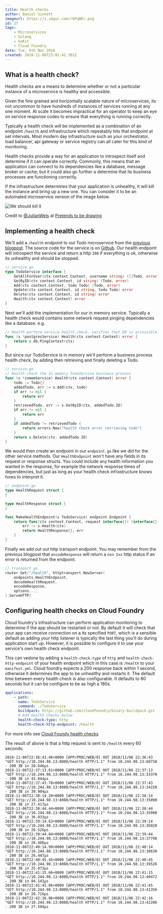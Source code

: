 ```yaml
---
title: Health checks
author: Daniel Sinnott
imageurl: https://i.imgur.com/r6PqWEc.png
id: 27
tags:
    - Microservices
    - Golang
    - GoKit
    - Cloud Foundry
date: Tue, 6th Nov 2018
created: 2018-11-06T23:01:42.301Z
---
```


## What is a health check?

Health checks are a means to determine whether or not a particular instance of a microservice is
healthy and accessible.

Given the fine grained and horizontally scalable nature of microservices, its not uncommon to have
hundreds of instances of services running at any one moment. At scale it becomes impractical for an
operator to keep an eye on service response codes to ensure that everything is running correctly.

Typically a health check will be implemented as a combination of an endpoint `/health` and
infrastructure which repeatably hits that endpoint at set intervals. Most modern day infrastructure
such as your orchestrator, load balancer, api gateway or service registry can all cater for this
kind of monitoring.

Health checks provide a way for an application to introspect itself and determine if it can operate
correctly. Commonly, this means that an application can connect to its dependencies like a database,
message broker or cache; but it could also go further a determine that its business processes are
functioning correctly.

If the infrastructure determines that your application is unhealthy, it will kill the instance and
bring up a new one. You can consider it to be an automated microservice version of the image below.

![We should kill it](https://i.imgur.com/d4aAK8B.png#1 "We should kill it")

Credit to [@JulianWels] at [Pretends to be drawing]

## Implementing a health check

We'll add a `/health` endpoint to out Todo microservice from the [previous blogpost]. The source
code for the service is on [Github]. Our health endpoint will introspect the service and return a
http `200` if everything is ok, otherwise its unhealthy and should be stopped.

```go
// service.go
type TodoService interface {
    GetAllForUser(ctx context.Context, username string) ([]Todo, error)
    GetByID(ctx context.Context, id string) (Todo, error)
    Add(ctx context.Context, todo Todo) (Todo, error)
    Update(ctx context.Context, id string, todo Todo) error
    Delete(ctx context.Context, id string) error
    Health(ctx context.Context) error
}
```

Next we'll add the implementation for our in memory service. Typically a health check would contains
some network request pinging dependencies like a database. e.g.

```go
// Health perform service health check. verifies that DB is accessible
func (s *postgresService) Health(ctx context.Context) error {
    return s.db.PingContext(ctx)
}
```

But since our TodoService is in memory we'll perform a business process health check, by adding then
retrieving and finally deleting a Todo.

```go
// service.go
// Health check the In memory TodoService business process
func (s *inmemService) Health(ctx context.Context) error {
    todo := Todo{}
    addedTodo, err := s.Add(ctx, todo)
    if err != nil {
        return err
    }
    retrievedTodo, err := s.GetByID(ctx, addedTodo.ID)
    if err != nil {
        return err
    }
    if addedTodo != retrievedTodo {
        return errors.New("health check error retrieving todo")
    }
    return s.Delete(ctx, addedTodo.ID)
}
```

We would then create an endpoint in our `endpoint.go` like we did for the other service methods. Our
`HealthEndpoint` won't have any fields in its request or response structs. You could include any
health information you wanted in the response, for example the network response times of
dependencies, but just as long as your health check infrastructure knows hows to interpret it.

```go
// endpoint.go
type HealthRequest struct {
}

type HealthResponse struct {
}

func MakeHealthEndpoint(s TodoService) endpoint.Endpoint {
    return func(ctx context.Context, request interface{}) (interface{}, error) {
        err := s.Health(ctx)
        return HealthResponse{}, err
    }
}
```

Finally we add out out http transport endpoint. You may remember from the previous blogpost that
`encodeResponse` will return a `non 2xx` http status if an error is returned from the endpoint.

```go
// transport.go
router.Get("/health", httptransport.NewServer(
    endpoints.HealthEndpoint,
    decodeHealthRequest,
    encodeResponse,
    options...,
).ServeHTTP)
```

## Configuring health checks on Cloud Foundry

Cloud foundry's infrastructure can perform application monitoring to determine if the app should be
restarted or not. By default it will check that your app can receive connection on a its specified
`PORT`, which is a sensible default as adding your http listener is typically the last thing you'll
do during application start up. However, it is possible to configure it to use your service's own
health check endpoint.

This can vedone by adding a `health-check-type` of `http` and `health-check-http-endpoint` of your
health endpoint which in this case is `/health` to your `manifest.yml`. Cloud foundry expects a 200
response back within 1 second, otherwise it determines the app to be unhealthy and restarts it. The
default time between every health check is also configurable. It defaults to 60 seconds but it can
be configure to be as high a 180s.

```yaml
applications:
    - path: .
      name: TodoService
      command: ./TodoService
      buildpack: https://github.com/cloudfoundry/binary-buildpack.git
      # Add health checks below
      health-check-type: http
      health-check-http-endpoint: /health
```

For more info see [Cloud Foundy health checks]

The result of above is that a http request is sent to `/health` every 60 seconds:

```
2018-11-06T22:36:43.46+0000 [APP/PROC/WEB/0] OUT 2018/11/06 22:36:43 "GET http://10.244.98.13:8080/health HTTP/1.1" from 10.244.98.13:60738 - 200 3B in 28.646µs
2018-11-06T22:37:13.61+0000 [APP/PROC/WEB/0] OUT 2018/11/06 22:37:13 "GET http://10.244.98.13:8080/health HTTP/1.1" from 10.244.98.13:33370 - 200 3B in 43.844µs
2018-11-06T22:37:43.78+0000 [APP/PROC/WEB/0] OUT 2018/11/06 22:37:43 "GET http://10.244.98.13:8080/health HTTP/1.1" from 10.244.98.13:34150 - 200 3B in 39.904µs
2018-11-06T22:38:14.20+0000 [APP/PROC/WEB/0] OUT 2018/11/06 22:38:14 "GET http://10.244.98.13:8080/health HTTP/1.1" from 10.244.98.13:35090 - 200 3B in 27.417µs
2018-11-06T22:38:44.44+0000 [APP/PROC/WEB/0] OUT 2018/11/06 22:38:44 "GET http://10.244.98.13:8080/health HTTP/1.1" from 10.244.98.13:35990 - 200 3B in 36.033µs
2018-11-06T22:39:14.63+0000 [APP/PROC/WEB/0] OUT 2018/11/06 22:39:14 "GET http://10.244.98.13:8080/health HTTP/1.1" from 10.244.98.13:36920 - 200 3B in 26.526µs
2018-11-06T22:39:44.84+0000 [APP/PROC/WEB/0] OUT 2018/11/06 22:39:44 "GET http://10.244.98.13:8080/health HTTP/1.1" from 10.244.98.13:37798 - 200 3B in 28.486µs
2018-11-06T22:40:14.99+0000 [APP/PROC/WEB/0] OUT 2018/11/06 22:40:14 "GET http://10.244.98.13:8080/health HTTP/1.1" from 10.244.98.13:38630 - 200 3B in 26.447µs
2018-11-06T22:40:45.45+0000 [APP/PROC/WEB/0] OUT 2018/11/06 22:40:45 "GET http://10.244.98.13:8080/health HTTP/1.1" from 10.244.98.13:39526 - 200 3B in 25.073µs
2018-11-06T22:41:15.66+0000 [APP/PROC/WEB/0] OUT 2018/11/06 22:41:15 "GET http://10.244.98.13:8080/health HTTP/1.1" from 10.244.98.13:40472 - 200 3B in 84.141µs
2018-11-06T22:41:45.86+0000 [APP/PROC/WEB/0] OUT 2018/11/06 22:41:45 "GET http://10.244.98.13:8080/health HTTP/1.1" from 10.244.98.13:41356 - 200 3B in 26.716µs
2018-11-06T22:42:16.06+0000 [APP/PROC/WEB/0] OUT 2018/11/06 22:42:16 "GET http://10.244.98.13:8080/health HTTP/1.1" from 10.244.98.13:42286 - 200 3B in 27.594µs
```

[@julianwels]: https://twitter.com/julianwels
[pretends to be drawing]: http://ptbd.jwels.berlin
[previous blogpost]: /blog/26
[github]: https://github.com/sinnott74/TodoService
[cloud foundy health checks]:
    https://docs.cloudfoundry.org/devguide/deploy-apps/healthchecks.html#setting_health_checks
